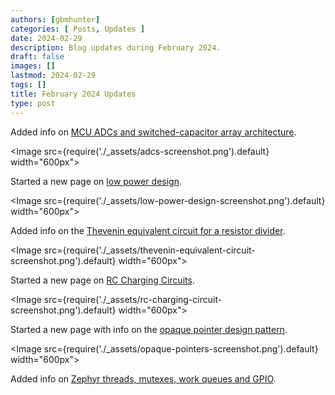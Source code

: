 ```yaml
---
authors: [gbmhunter]
categories: [ Posts, Updates ]
date: 2024-02-29
description: Blog updates during February 2024.
draft: false
images: []
lastmod: 2024-02-29
tags: []
title: February 2024 Updates
type: post
---
```


Added info on [MCU ADCs and switched-capacitor array architecture](/electronics/components/analogue-to-digital-converters-adcs/).

<Image src={require('./_assets/adcs-screenshot.png').default} width="600px"></Image>

Started a new page on [low power design](/electronics/low-power-design/).

<Image src={require('./_assets/low-power-design-screenshot.png').default} width="600px"></Image>

Added info on the [Thevenin equivalent circuit for a resistor divider](/electronics/components/resistors/#thevenin-equivalent-circuit).

<Image src={require('./_assets/thevenin-equivalent-circuit-screenshot.png').default} width="600px"></Image>

Started a new page on [RC Charging Circuits](/electronics/circuit-design/rc-charging-circuits/).

<Image src={require('./_assets/rc-charging-circuit-screenshot.png').default} width="600px"></Image>

Started a new page with info on the [opaque pointer design pattern](/programming/design-patterns/opaque-pointers/).

<Image src={require('./_assets/opaque-pointers-screenshot.png').default} width="600px"></Image>

Added info on [Zephyr threads, mutexes, work queues and GPIO](/programming/operating-systems/zephyr/).
